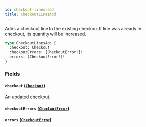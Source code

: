 ```yaml
---
id: checkout-lines-add
title: CheckoutLinesAdd
---
```



Adds a checkout line to the existing checkout.If line was already in checkout, its quantity will be increased.

```graphql
type CheckoutLinesAdd {
  checkout: Checkout
  checkoutErrors: [CheckoutError!]!
  errors: [CheckoutError!]!
}
```


### Fields

#### `checkout` ([`Checkout`](../../../developer/api-reference/objects/checkout))

An updated checkout.


#### `checkoutErrors` ([`CheckoutError`](../../../developer/api-reference/objects/checkout-error))




#### `errors` ([`CheckoutError`](../../../developer/api-reference/objects/checkout-error))






